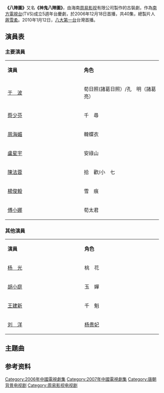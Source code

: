 {{Unreferenced|time=2012-08-29T13:07:52+00:00 }}
{{無綫劇集
| 中文劇名=八陣圖
| 別名=神鬼八陣圖
| 英文劇名= 
| 圖像=
|製作年份=2005年
| 首播日期=2006年12月18日
| 出品人=[[林征|林征]]、[[周易|周易]]
| 總製片人=[[蔣雪柔|蔣雪柔]]
| 製片人=[[林　征|林　征]]、[[黃德峰|黃德峰]]
| 製作公司=[[南瓜創作中心|南瓜創作中心]]
| 編劇=[[王少波|王少波]]、[[陳曼玲|陳曼玲]]
| 製作統籌=[[李達超|李達超]]
| 導演=[[李文龍|李文龍]]
| 武術指導=[[李達超|李達超]]
| 總美術師=[[陳浩忠|陳浩忠]]
| 服裝設計=[[莫小敏|莫小敏]]
| 造型設計=[[尤宜珠|尤宜珠]]
| 集數=40
| 劇種=古裝
| 主演=[[于波|于波]]、[[蔡少芬|蔡少芬]]、[[周海媚|周海媚]]、<br>[[盧星宇|盧星宇]]、[[陳法蓉|陳法蓉]]、[[楊俊毅|楊俊毅]]
| 片頭曲=紅太陽
| 作曲=[[李岩修|李岩修]]、[[徐嘉良|徐嘉良]]
| 填詞=[[李岩修|李岩修]]、[[徐嘉良|徐嘉良]]
| 主唱=[[陳冠蒲|陳冠蒲]]
| 片尾曲=情　劫
| 主唱2=[[陳冠蒲|陳冠蒲]]、[[朱佳靚|朱佳靚]]
}}

'''《八陣圖》'''又名'''《神鬼八陣圖》'''，由海南[[周易影视|周易影视]]有限公司製作的古裝劇，作為[[南方电视台_(中国大陆)|南方電視台]](TVS)成立5週年台慶劇，於2006年12月18日首播，共40集，總製片人[[蔣雪柔|蔣雪柔]]。2010年1月12日，[[八大第一台|八大第一台]]台灣首播。

== 演員表 ==
=== 主要演員 ===
{|class="wikitable" width="50%"
|- style="background:cornflowerblue; color:white" align=center
|style="width:10%"|'''演員'''||style="width:10%"|'''角色'''
|-
|[[于波|于　波]] || 荀日照(諸葛日照）/孔　明（諸葛亮）
|-
|[[蔡少芬|蔡少芬]] || 千　尋
|-
|[[周海媚|周海媚]] || 韓蝶衣
|-
|[[盧星宇|盧星宇]] || 安祿山
|-
|[[陳法蓉|陳法蓉]] || 拾　歡/小　七
|-
|[[楊俊毅|楊俊毅]] || 雪　痕
|-
|[[傅小娜|傅小娜]] || 荀太君
|}

===其他演員===
{|class="wikitable" width="50%"
|- style="background:cornflowerblue; color:white" align=center
|style="width:10%"|'''演員'''||style="width:10%"|'''角色'''
|-
|[[杨光_(演员)|杨　光]] || 桃　花
|-
|[[胡小庭|胡小庭]] || 玉　嬋
|-
|[[王建新_(1970年)|王建新]]|| 千　魁
|-
|[[刘洋_(演员)|刘　洋]] || [[杨贵妃|杨贵妃]]
|}

== 主題曲 ==
{{Tracklist
| collapsed       = 
| headline        = 
| extra_column    = 演唱
| total_length    = 
| all_writing     = 
| all_lyrics      = 
| all_music       = 
| writing_credits = 
| arranger_credits =  
| lyrics_credits  = yes
| music_credits   = yes

| title1          = 《紅太陽》
| note1           = 片頭曲
| writer1         =  
| lyrics1         = 李岩修、徐嘉良 
| music1          = 李岩修、徐嘉良 
| arranger1       =  
| extra1          = 陈冠蒲

| title2          = 《情劫》
| note2           = 片尾曲
| writer2         = 
| lyrics2         = 
| music2          = 
| arranger2       = 
| extra2          = 陈冠蒲
}}

== 参考资料 ==
{{reflist}}

{{2006年中國大陸古裝/民初電視劇}}

[[Category:2006年中國電視劇集|Category:2006年中國電視劇集]]
[[Category:2007年中國電視劇集|Category:2007年中國電視劇集]]
[[Category:唐朝背景电视剧|Category:唐朝背景电视剧]]
[[Category:周易影视电视剧|Category:周易影视电视剧]]